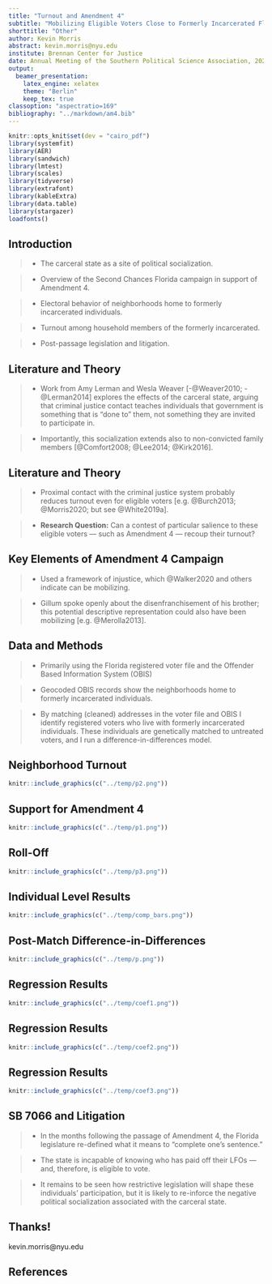 ```yaml
---
title: "Turnout and Amendment 4"
subtitle: "Mobilizing Eligible Voters Close to Formerly Incarcerated Floridians"
shorttitle: "Other"
author: Kevin Morris
abstract: kevin.morris@nyu.edu
institute: Brennan Center for Justice
date: Annual Meeting of the Southern Political Science Association, 2021
output:
  beamer_presentation:
    latex_engine: xelatex
    theme: "Berlin"
    keep_tex: true
classoption: "aspectratio=169"
bibliography: "../markdown/am4.bib"
---
```

```r
knitr::opts_knit$set(dev = "cairo_pdf")
library(systemfit)
library(AER)
library(sandwich)
library(lmtest)
library(scales)
library(tidyverse)
library(extrafont)
library(kableExtra)
library(data.table)
library(stargazer)
loadfonts()
```

## Introduction

>* The carceral state as a site of political socialization.

>* Overview of the Second Chances Florida campaign in support of Amendment 4.

>* Electoral behavior of neighborhoods home to formerly incarcerated individuals.

>* Turnout among household members of the formerly incarcerated.

>* Post-passage legislation and litigation.

## Literature and Theory

>* Work from Amy Lerman and Wesla Weaver [-@Weaver2010; -@Lerman2014] explores the effects of the carceral state, arguing that criminal justice contact teaches individuals that government is something that is "done to" them, not something they are invited to participate in.

>* Importantly, this socialization extends also to non-convicted family members [@Comfort2008; @Lee2014; @Kirk2016].

## Literature and Theory

>* Proximal contact with the criminal justice system probably reduces turnout even for eligible voters [e.g. @Burch2013; @Morris2020; but see @White2019a].

>* **Research Question:** Can a contest of particular salience to these eligible voters --- such as Amendment 4 --- recoup their turnout?

## Key Elements of Amendment 4 Campaign

>* Used a framework of injustice, which @Walker2020 and others indicate can be mobilizing.

>* Gillum spoke openly about the disenfranchisement of his brother; this potential descriptive representation could also have been mobilizing [e.g. @Merolla2013].

## Data and Methods

>* Primarily using the Florida registered voter file and the Offender Based Information System (OBIS)

>* Geocoded OBIS records show the neighborhoods home to formerly incarcerated individuals.

>* By matching (cleaned) addresses in the voter file and OBIS I identify registered voters who live with formerly incarcerated individuals. These individuals are genetically matched to untreated voters, and I run a difference-in-differences model.

## Neighborhood Turnout

```r
knitr::include_graphics(c("../temp/p2.png"))
```

## Support for Amendment 4

```r
knitr::include_graphics(c("../temp/p1.png"))
```

## Roll-Off

```r
knitr::include_graphics(c("../temp/p3.png"))
```

## Individual Level Results

```r
knitr::include_graphics(c("../temp/comp_bars.png"))
```

## Post-Match Difference-in-Differences

```r
knitr::include_graphics(c("../temp/p.png"))
```

## Regression Results

```r
knitr::include_graphics(c("../temp/coef1.png"))
```

## Regression Results

```r
knitr::include_graphics(c("../temp/coef2.png"))
```

## Regression Results

```r
knitr::include_graphics(c("../temp/coef3.png"))
```

## SB 7066 and Litigation

>* In the months following the passage of Amendment 4, the Florida legislature re-defined what it means to "complete one's sentence."

>* The state is incapable of knowing who has paid off their LFOs --- and, therefore, is eligible to vote.

>* It remains to be seen how restrictive legislation will shape these individuals' participation, but it is likely to re-inforce the negative political socialization associated with the carceral state.

## Thanks!

kevin.morris@nyu.edu

## References {.allowframebreaks}
